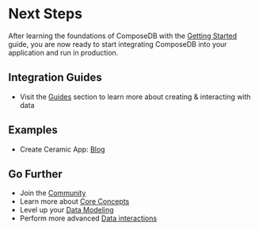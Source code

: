 
# Next Steps

After learning the foundations of ComposeDB with the [Getting Started](./getting-started.mdx) guide, you are now ready to start integrating ComposeDB into your application and run in production.

## Integration Guides
- Visit the [Guides](./guides) section to learn more about creating & interacting with data 

## Examples
- Create Ceramic App: [Blog](https://blog.ceramic.network/launching-create-ceramic-app/?ref=the-ceramic-blog-newsletter)

## Go Further
- Join the [Community](./community.mdx)
- Learn more about [Core Concepts](./core-concepts.mdx)
- Level up your [Data Modeling](./guides/data-modeling)
- Perform more advanced [Data interactions](./guides/data-interactions)

